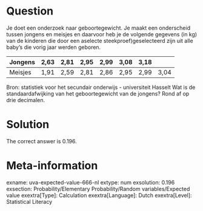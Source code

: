 Question
========

Je doet een onderzoek naar geboortegewicht. Je maakt een onderscheid tussen jongens en meisjes en daarvoor heb je de volgende gegevens (in kg) van de kinderen die door een aselecte steekproef)geselecteerd zijn uit alle baby's die vorig jaar werden geboren.

|Jongens|2,63|2,81|2,95|2,99|3,08|3,18| |
|-|-|-|-|-|-|-|-|
|Meisjes|1,91|2,59|2,81|2,86|2,95|2,99|3,04|

Bron: statistiek voor het secundair onderwijs - universiteit Hasselt
Wat is de standaardafwijking van het geboortegewicht van de jongens? Rond af op drie decimalen. 

Solution
========

The correct answer is 0.196.

Meta-information
================
exname: uva-expected-value-666-nl 
extype: num 
exsolution: 0.196 
exsection: Probability/Elementary Probability/Random variables/Expected value 
exextra[Type]: Calculation 
exextra[Language]: Dutch 
exextra[Level]: Statistical Literacy 
